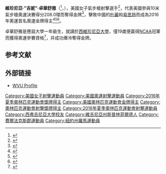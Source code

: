 {{noteTA
|T=zh-hans:维吉尼亚·斯拉舍;zh-hk:維珍尼亞·卓華舒雅;zh-tw:維吉尼亞·斯拉舍;
|1=zh-hans:维吉尼亚·斯拉舍;zh-hk:維珍尼亞·卓華舒雅;zh-tw:維吉尼亞·斯拉舍;
|2=zh-hans:斯拉舍;zh-hk:卓華舒雅;zh-tw:斯拉舍;
|3=zh-hans:维吉尼亚;zh-hk:維珍尼亞;zh-tw:維吉尼亞;
}}

{{Infobox sportsperson
| name             = 維吉尼亞·斯拉舍<br>Virginia Thrasher
| image = File:Shooting_at_the_2016_Summer_Olympics-Virginia-Thrash-crop.jpg
| country          = {{USA}}
| medaltemplates   = 
{{MedalCompetition | [[奥林匹克运动会|奥林匹克运动会]] }}
 {{MedalGold | [[2016年夏季奧林匹克運動會|2016年 里約熱內盧]] | [[2016年夏季奧林匹克運動會射擊女子10公尺空氣步槍比賽|10公尺空氣步槍]] }}
}}

'''維珍尼亞·"吉妮"·卓華舒雅'''（{{lang-en|Virginia "Ginny" Thrasher}}<ref name="heavy">{{cite news | url=http://heavy.com/sports/2016/08/ginny-thrasher-west-virginia-who-won-the-first-gold-medal-team-usa-air-rifle-bio-wvu-rio-olympics/ | title=Ginny Thrasher: 5 Fast Facts You Need to Know | work=heavy.com | date=2016-08-06 | accessdate=2016-08-07}}</ref>，{{bd|1997年|2月28日}}），美國女子氣步槍射擊選手<ref name="issf profile">{{cite web | url=http://www.issf-sports.org/athletes/athlete.ashx?personissfid=SHUSAW2802199701 | title=ISSF Athlete Profile | publisher=ISSF |accessdate=2016-10-18}}</ref>，代表美國參與10米氣步槍奧運決賽得分208.0環而奪得金牌<ref name="MyUser_Indianexpress.com_August_6_2016c">{{cite web |url=http://indianexpress.com/sports/rio-2016-olympics/live-day-1-schedule-scores-updates-medals-india-2957578/ |title=Rio 2016 Olympics, Day 1 Live blog: Virginia Thrasher of USA wins first gold medal |newspaper=Indianexpress.com |date=  |author= |accessdate= 2016-08-06}}</ref>，擊敗中國的[[杜麗|杜麗]]和[[易思玲|易思玲]]而成為2016年奧運首名奧運金牌得主<ref name="rio profile">{{cite web | url=https://www.rio2016.com/en/athlete/virginia-thrasher | title=Virginia Thrasher | publisher=Rio 2016 | accessdate=2016-08-07 | archive-url=https://web.archive.org/web/20160922155848/https://www.rio2016.com/en/athlete/virginia-thrasher | archive-date=2016-09-22}}</ref><ref name="first gold">{{cite web | url=https://sportscafe.in/articles/shooting/2016/aug/06/rio-2016-usa-s-virginia-thrasher-wins-first-gold-of-rio-olympics | title=Rio 2016 / USA's Virginia Thrasher wins first gold of Rio Olympics | publisher=sportscafe.in | accessdate=2019-10-28 | archive-date=2017-08-23 | archive-url=https://web.archive.org/web/20170823164754/https://sportscafe.in/articles/shooting/2016/aug/06/rio-2016-usa-s-virginia-thrasher-wins-first-gold-of-rio-olympics | dead-url=no }}</ref><ref>{{cite web | url=http://timesofindia.indiatimes.com/sports/rio-2016-olympics/news/shooting/Virginia-Thrasher-wins-first-gold-of-Rio-Olympics/articleshow/53574754.cms | title=Virginia Thrasher wins first gold of Rio Olympics | publisher=[[印度時報|印度時報]] | date=2016-08-06 | accessdate=2016-08-06 | archive-date=2016-08-07 | archive-url=https://web.archive.org/web/20160807112740/http://timesofindia.indiatimes.com/sports/rio-2016-olympics/news/shooting/Virginia-Thrasher-wins-first-gold-of-Rio-Olympics/articleshow/53574754.cms | dead-url=no }}</ref>。

卓華舒雅是應屆大學一年級生，就讀於[[西維珍尼亞大學|西維珍尼亞大學]]，僅19歲便贏得[[NCAA|NCAA]]冠軍而獲得奧運參賽資格<ref name="MyUser_Teamusa.org_August_6_2016c">{{cite web |url=http://www.teamusa.org/News/2016/April/04/West-Virginia-Freshman-Virginia-Thrasher-Makes-First-Olympic-Team-Over-Field-Of-Olympians |title=West Virginia Freshman Virginia Thrasher Makes First Olympic Team Over Field Of Olympians |newspaper=Teamusa.org |date=  |author= |accessdate= 2016-08-06}}</ref>，并成功爆冷奪得金牌。

==参考文献==
{{reflist}}

==外部链接==
*[http://www.wvusports.com/profile.cfm?id=103228&sport=rifle WVU Profile] {{Wayback|url=http://www.wvusports.com/profile.cfm?id=103228&sport=rifle |date=20170628220900 }}

{{奥林匹克运动会射击比赛女子10米气步枪冠军}}
{{DEFAULTSORT:Thrasher, Virginia}}
[[Category:美國女子射擊運動員|Category:美國女子射擊運動員]]
[[Category:美國奧運射擊運動員|Category:美國奧運射擊運動員]]
[[Category:2016年夏季奧林匹克運動會獎牌得主|Category:2016年夏季奧林匹克運動會獎牌得主]]
[[Category:美國奧林匹克運動會金牌得主|Category:美國奧林匹克運動會金牌得主]]
[[Category:奧林匹克運動會射擊獎牌得主|Category:奧林匹克運動會射擊獎牌得主]]
[[Category:2016年夏季奧林匹克運動會射擊運動員|Category:2016年夏季奧林匹克運動會射擊運動員]]
[[Category:西弗吉尼亞大學校友|Category:西弗吉尼亞大學校友]]
[[Category:維吉尼亞州斯普林菲爾德人|Category:維吉尼亞州斯普林菲爾德人]]
[[Category:費爾法克斯郡運動員|Category:費爾法克斯郡運動員]]
[[Category:紐約州羅馬運動員|Category:紐約州羅馬運動員]]